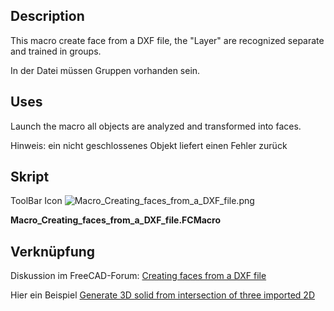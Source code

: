 <languages/>
{{Macro
|Name/de=Makro Flächen aus einer DXF-Datei erstellen
|Icon=Macro_Creating_faces_from_a_DXF_file.png
|Description=Dieses Makro erstellt eine Fläche aus einer DXF-Datei, wobei die „Ebenen“ separat erkannt und in Gruppen trainiert werden.
|Author=shoogen
|Version=01.00
|Date=2014-10-29
|FCVersion=Alle
|Download=[https://wiki.freecad.org/images/0/03/Macro_Creating_faces_from_a_DXF_file.png Werkzeugleisten-Symbol]
}}

<div lang="en" dir="ltr" class="mw-content-ltr">
==Description==
This macro create face from a DXF file, the "Layer" are recognized separate and trained in groups.
</div>

In der Datei müssen Gruppen vorhanden sein.

<div lang="en" dir="ltr" class="mw-content-ltr">
==Uses==
Launch the macro all objects are analyzed and transformed into faces.
</div>

Hinweis: ein nicht geschlossenes Objekt liefert einen Fehler zurück

<span id="Script"></span>
==Skript==

ToolBar Icon [[Image:Macro_Creating_faces_from_a_DXF_file.png]]

'''Macro_Creating_faces_from_a_DXF_file.FCMacro'''

{{MacroCode|code=
import FreeCAD,Part,OpenSCAD2Dgeom
doc = App.ActiveDocument
for group in doc.findObjects('App::DocumentObjectGroup'):
    try:
        edges=sum((obj.Shape.Edges for obj in group.Group \
                if hasattr(obj,'Shape')),[])
        face = OpenSCAD2Dgeom.edgestofaces(edges)
        faceobj = doc.addObject('Part::Feature','face_%s' % group.Name)
        faceobj.Label = 'face_%s' % group.Label
        faceobj.Shape = face
    except Part.OCCError: # Exception: # 
        FreeCAD.Console.PrintError('Error in Group %s (%s)' % (group.Name,group.Label)+"\n")
}}

==Verknüpfung==
Diskussion im FreeCAD-Forum:  [https://forum.freecad.org/viewtopic.php?f=3&t=8144 Creating faces from a DXF file]

Hier ein Beispiel [https://forum.freecad.org/viewtopic.php?f=3&t=8280&p=67863#p67840 Generate 3D solid from intersection of three imported 2D]
{{clear}}